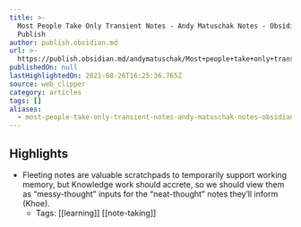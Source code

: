 ```yaml
---
title: >-
  Most People Take Only Transient Notes - Andy Matuschak Notes - Obsidian
  Publish
author: publish.obsidian.md
url: >-
  https://publish.obsidian.md/andymatuschak/Most+people+take+only+transient+notes
publishedOn: null
lastHighlightedOn: 2021-08-26T16:25:36.765Z
source: web_clipper
category: articles
tags: []
aliases:
  - most-people-take-only-transient-notes-andy-matuschak-notes-obsidian-publish
---
```

## Highlights
- Fleeting notes are valuable scratchpads to temporarily support working memory, but Knowledge work should accrete, so we should view them as “messy-thought” inputs for the “neat-thought” notes they’ll inform (Khoe).
    - Tags: [[learning]] [[note-taking]]
